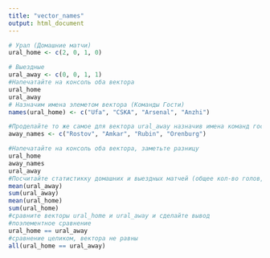 ```yaml
---
title: "vector_names"
output: html_document
---
```


```r
# Урал (Домашние матчи)
ural_home <- c(2, 0, 1, 0)

# Выездные
ural_away <- c(0, 0, 1, 1)
#Напечатайте на консоль оба вектора
ural_home
ural_away
# Назначим имена элеметом вектора (Команды Гости)
names(ural_home) <- c("Ufa", "CSKA", "Arsenal", "Anzhi")

#Проделайте то же самое для вектора ural_away назначив имена команд гостей (away_names)
away_names <- c("Rostov", "Amkar", "Rubin", "Orenburg")

#Напечатайте на консоль оба вектора, заметьте разницу
ural_home
away_names
ural_away
#Посчитайте статистикку домашних и выездных матчей (общее кол-во голов, среднее количество голов)
mean(ural_away)
sum(ural_away)
mean(ural_home)
sum(ural_home)
#сравните векторы ural_home и ural_away и сделайте вывод
#поэлементное сравнение
ural_home == ural_away 
#сравнение целиком, вектора не равны
all(ural_home == ural_away)
```


